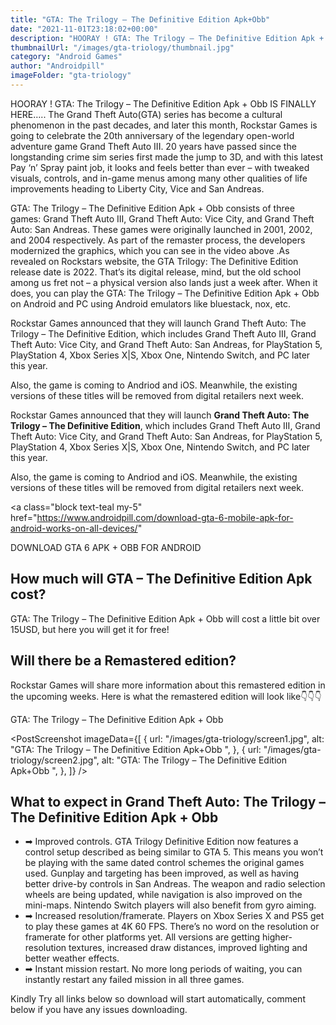```yaml
---
title: "GTA: The Trilogy – The Definitive Edition Apk+Obb"
date: "2021-11-01T23:18:02+00:00"
description: "HOORAY ! GTA: The Trilogy – The Definitive Edition Apk + Obb IS FINALLY HERE….. The Grand Theft Auto(GTA) series has become"
thumbnailUrl: "/images/gta-triology/thumbnail.jpg"
category: "Android Games"
author: "Androidpill"
imageFolder: "gta-triology"
---
```



HOORAY ! GTA: The Trilogy – The Definitive Edition Apk + Obb IS FINALLY HERE….. The Grand Theft Auto(GTA) series has become a cultural phenomenon in the past decades, and later this month, Rockstar Games is going to celebrate the 20th anniversary of the legendary open-world adventure game Grand Theft Auto III. 20 years have passed since the longstanding crime sim series first made the jump to 3D, and with this latest Pay ‘n’ Spray paint job, it looks and feels better than ever – with tweaked visuals, controls, and in-game menus among many other qualities of life improvements heading to Liberty City, Vice and San Andreas.

GTA: The Trilogy – The Definitive Edition Apk + Obb consists of three games: Grand Theft Auto III, Grand Theft Auto: Vice City, and Grand Theft Auto: San Andreas. These games were originally launched in 2001, 2002, and 2004 respectively. As part of the remaster process, the developers modernized the graphics, which you can see in the video above .As revealed on Rockstars website, the GTA Trilogy: The Definitive Edition release date is 2022. That’s its digital release, mind, but the old school among us fret not – a physical version also lands just a week after. When it does, you can play the GTA: The Trilogy – The Definitive Edition Apk + Obb on Android and PC using Android emulators like bluestack, nox, etc.

Rockstar Games announced that they will launch Grand Theft Auto: The Trilogy – The Definitive Edition, which includes Grand Theft Auto III, Grand Theft Auto: Vice City, and Grand Theft Auto: San Andreas, for PlayStation 5, PlayStation 4, Xbox Series X|S, Xbox One, Nintendo Switch, and PC later this year.

Also, the game is coming to Andriod and iOS. Meanwhile, the existing versions of these titles will be removed from digital retailers next week.

<ReadAlso
  url="https://www.androidpill.com/best-settings-for-aethersx2-ps2-emulator/"
  text="Best Settings for aethersx2 ps2 emulator"
/>
Rockstar Games announced that they will launch **Grand Theft Auto: The Trilogy –
The Definitive Edition**, which includes Grand Theft Auto III, Grand Theft Auto:
Vice City, and Grand Theft Auto: San Andreas, for PlayStation 5, PlayStation 4, Xbox
Series X|S, Xbox One, Nintendo Switch, and PC later this year.

Also, the game is coming to Andriod and iOS. Meanwhile, the existing versions of these titles will be removed from digital retailers next week.

<a
  class="block text-teal my-5"
  href="https://www.androidpill.com/download-gta-6-mobile-apk-for-android-works-on-all-devices/"
>
  DOWNLOAD GTA 6 APK + OBB FOR ANDROID
</a>

## How much will GTA – The Definitive Edition Apk cost?

GTA: The Trilogy – The Definitive Edition Apk + Obb will cost a little bit over 15USD, but here you will get it for free!

## Will there be a Remastered edition?

Rockstar Games will share more information about this remastered edition in the upcoming weeks. Here is what the remastered edition will look like👇👇👇

GTA: The Trilogy – The Definitive Edition Apk + Obb

<NativeBanners type={2} />

<PostScreenshot
  imageData={[
    {
      url: "/images/gta-triology/screen1.jpg",
      alt: "GTA: The Trilogy – The Definitive Edition Apk+Obb ",
    },
    {
      url: "/images/gta-triology/screen2.jpg",
      alt: "GTA: The Trilogy – The Definitive Edition Apk+Obb ",
    },
  ]}
/>
<ReadAlso
  url="https://www.androidpill.com/download-gta-6-mobile-apk-for-android-works-on-all-devices/"
  text=" Download GTA 6 Mobile Apk For Android (works on all devices)
"
/>

## What to expect in Grand Theft Auto: The Trilogy – The Definitive Edition Apk + Obb

- ➡ Improved controls. GTA Trilogy Definitive Edition now features a control setup described as being similar to GTA 5. This means you won’t be playing with the same dated control schemes the original games used. Gunplay and targeting has been improved, as well as having better drive-by controls in San Andreas. The weapon and radio selection wheels are being updated, while navigation is also improved on the mini-maps. Nintendo Switch players will also benefit from gyro aiming.
- ➡ Increased resolution/framerate. Players on Xbox Series X and PS5 get to play these games at 4K 60 FPS. There’s no word on the resolution or framerate for other platforms yet. All versions are getting higher-resolution textures, increased draw distances, improved lighting and better weather effects.
- ➡ Instant mission restart. No more long periods of waiting, you can instantly restart any failed mission in all three games.

<DownloadLinks
  url="https://linkedprepenseprepense.com/q5qfg8veup?key=ee3100f4306f4ef023600190f239b221"
  text="DOWNLOAD LINK 1"
/>
<DownloadLinks
  url="https://linkedprepenseprepense.com/q5qfg8veup?key=ee3100f4306f4ef023600190f239b221"
  text="DOWNLOAD LINK 2"
/>

<DownloadLinks
  url="https://linkedprepenseprepense.com/q5qfg8veup?key=ee3100f4306f4ef023600190f239b221"
  text="DOWNLOAD LINK 3"
/>

<p class="text-center text-sm ">
  Kindly Try all links below so download will start automatically, comment below
  if you have any issues downloading.
</p>
